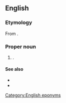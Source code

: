 ==English==

===Etymology===
From {{suffix|en|Saint John|'s}}.

===Proper noun===
{{wikipedia|St. John's, Newfoundland and Labrador}}
{{en-proper noun|head=[[Saint]] [[John]][[-'s|’s]]}}

# {{place|en|capital city|p/Newfoundland and Labrador|c/Canada}}.

====See also====
* {{l|en|St. John's}}
* {{l|en|St. Johns}}

[[Category:English eponyms]]